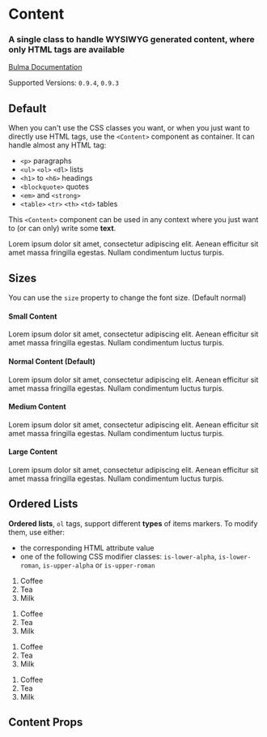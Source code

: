 

<Meta title="Elements/Content" component={Content} />

# Content

### A single class to handle **WYSIWYG** generated content, where only **HTML tags** are available

[Bulma Documentation](https://bulma.io/documentation/elements/content/)

Supported Versions: `0.9.4`, `0.9.3`

## Default

When you can't use the CSS classes you want, or when you just want to directly use HTML tags, use the `<Content>` component as container. It can handle almost any HTML tag:

- `<p>` paragraphs
- `<ul>` `<ol>` `<dl>` lists
- `<h1>` to `<h6>` headings
- `<blockquote>` quotes
- `<em>` and `<strong>`
- `<table>` `<tr>` `<th>` `<td>` tables

This `<Content>` component can be used in any context where you just want to (or can only) write some **text**.

<Canvas>
  <Story name="Default">
    <Content>
      <p>Lorem ipsum dolor sit amet, consectetur adipiscing elit. Aenean efficitur sit amet massa fringilla egestas. Nullam condimentum luctus turpis.</p>
    </Content>
  </Story>
</Canvas>

## Sizes

You can use the `size` property to change the font size. (Default normal)

#### Small Content

<Canvas>
  <Story name="Small">
    <Content size="small">
      <p>Lorem ipsum dolor sit amet, consectetur adipiscing elit. Aenean efficitur sit amet massa fringilla egestas. Nullam condimentum luctus turpis.</p>
    </Content>
  </Story>
</Canvas>

#### Normal Content (Default)

<Canvas>
  <Story name="Normal">
    <Content size="normal">
      <p>Lorem ipsum dolor sit amet, consectetur adipiscing elit. Aenean efficitur sit amet massa fringilla egestas. Nullam condimentum luctus turpis.</p>
    </Content>
  </Story>
</Canvas>

#### Medium Content

<Canvas>
  <Story name="Medium">
    <Content size="medium">
      <p>Lorem ipsum dolor sit amet, consectetur adipiscing elit. Aenean efficitur sit amet massa fringilla egestas. Nullam condimentum luctus turpis.</p>
    </Content>
  </Story>
</Canvas>

#### Large Content

<Canvas>
  <Story name="Large">
    <Content size="large">
      <p>Lorem ipsum dolor sit amet, consectetur adipiscing elit. Aenean efficitur sit amet massa fringilla egestas. Nullam condimentum luctus turpis.</p>
    </Content>
  </Story>
</Canvas>

## Ordered Lists

**Ordered lists**, `ol` tags, support different **types** of items markers. To modify them, use either:

- the corresponding HTML attribute value
- one of the following CSS modifier classes: `is-lower-alpha`, `is-lower-roman`, `is-upper-alpha` or `is-upper-roman`

<Canvas>
  <Story name="Ordered Lists">
    <Content>
      <ol className="is-lower-alpha">
        <li>Coffee</li>
        <li>Tea</li>
        <li>Milk</li>
      </ol>
      <ol className="is-lower-roman">
        <li>Coffee</li>
        <li>Tea</li>
        <li>Milk</li>
      </ol>
      <ol className="is-upper-alpha">
        <li>Coffee</li>
        <li>Tea</li>
        <li>Milk</li>
      </ol>
      <ol className="is-upper-roman">
        <li>Coffee</li>
        <li>Tea</li>
        <li>Milk</li>
      </ol>
    </Content>
  </Story>
</Canvas>

## Content Props

<ArgsTable of={Content} />



